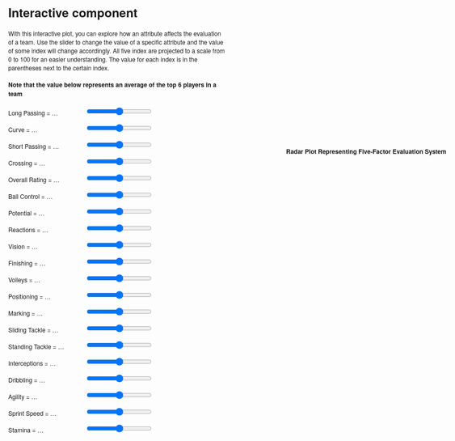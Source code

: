 # Interactive component

<script src="https://d3js.org/d3.v6.min.js"></script>
<head>
  <meta http-equiv="Content-Type" content="text/html;charset=utf-8"/>
  <title>Radar chart</title>
  
  <p>
    With this interactive plot, you can explore how an attribute affects the evaluation of a team. Use the slider to change the value of a specific attribute and the value of some index will change accordingly. All five index are projected to a scale from 0 to 100 for an easier understanding. The value for each index is in the parentheses next to the certain index.
  </p>
  
  <h4>Note that the value below represents an average of the top 6 players in a team</h4>
  <p>
  <label for="long_passing" 
    style="display: inline-block; width: 150px; text-align: left">
    Long Passing = <span id="long_passing-value">…</span>
  </label>
  <input type="range" min="1" max="100" id="long_passing">
  </p>
  
  <p>
  <label for="curve" 
    style="display: inline-block; width: 150px; text-align: left">
    Curve = <span id="curve-value">…</span>
  </label>
  <input type="range" min="1" max="100" id="curve">
  </p>
  
  <p>
  <label for="short_passing" 
    style="display: inline-block; width: 150px; text-align: left">
    Short Passing = <span id="short_passing-value">…</span>
  </label>
  <input type="range" min="1" max="100" id="short_passing">
  </p>
  
  <p>
  <label for="crossing" 
    style="display: inline-block; width: 150px; text-align: left">
    Crossing = <span id="crossing-value">…</span>
  </label>
  <input type="range" min="1" max="100" id="crossing">
  </p>
  
  <p>
  <label for="overall_rating" 
    style="display: inline-block; width: 150px; text-align: left">
    Overall Rating = <span id="overall_rating-value">…</span>
  </label>
  <input type="range" min="1" max="100" id="overall_rating">
  </p>
  
  <p>
  <label for="ball_control" 
    style="display: inline-block; width: 150px; text-align: left">
    Ball Control = <span id="ball_control-value">…</span>
  </label>
  <input type="range" min="1" max="100" id="ball_control">
  </p>
  
  <p>
  <label for="potential" 
    style="display: inline-block; width: 150px; text-align: left">
    Potential = <span id="potential-value">…</span>
  </label>
  <input type="range" min="1" max="100" id="potential">
  </p>
  
  <p>
  <label for="reactions" 
    style="display: inline-block; width: 150px; text-align: left">
    Reactions = <span id="reactions-value">…</span>
  </label>
  <input type="range" min="1" max="100" id="reactions">
  </p>
  
  <p>
  <label for="vision" 
    style="display: inline-block; width: 150px; text-align: left">
    Vision = <span id="vision-value">…</span>
  </label>
  <input type="range" min="1" max="100" id="vision">
  </p>
  
  <p>
  <label for="finishing" 
    style="display: inline-block; width: 150px; text-align: left">
    Finishing = <span id="finishing-value">…</span>
  </label>
  <input type="range" min="1" max="100" id="finishing">
  </p>
  
  <p>
  <label for="volleys" 
    style="display: inline-block; width: 150px; text-align: left">
    Volleys = <span id="volleys-value">…</span>
  </label>
  <input type="range" min="1" max="100" id="volleys">
  </p>
  
  <p>
  <label for="positioning" 
    style="display: inline-block; width: 150px; text-align: left">
    Positioning = <span id="positioning-value">…</span>
  </label>
  <input type="range" min="1" max="100" id="positioning">
  </p>
  
  <p>
  <label for="marking" 
    style="display: inline-block; width: 150px; text-align: left">
    Marking = <span id="marking-value">…</span>
  </label>
  <input type="range" min="1" max="100" id="marking">
  </p>
  
  <p>
  <label for="sliding_tackle" 
    style="display: inline-block; width: 150px; text-align: left">
    Sliding Tackle = <span id="sliding_tackle-value">…</span>
  </label>
  <input type="range" min="1" max="100" id="sliding_tackle">
  </p>
  
  <p>
  <label for="standing_tackle" 
    style="display: inline-block; width: 150px; text-align: left">
    Standing Tackle = <span id="standing_tackle-value">…</span>
  </label>
  <input type="range" min="1" max="100" id="standing_tackle">
  </p>
  
  <p>
  <label for="interceptions" 
    style="display: inline-block; width: 150px; text-align: left">
    Interceptions = <span id="interceptions-value">…</span>
  </label>
  <input type="range" min="1" max="100" id="interceptions">
  </p>
  
  <p>
  <label for="dribbling" 
    style="display: inline-block; width: 150px; text-align: left">
    Dribbling = <span id="dribbling-value">…</span>
  </label>
  <input type="range" min="1" max="100" id="dribbling">
  </p>
  
  <p>
  <label for="agility" 
    style="display: inline-block; width: 150px; text-align: left">
    Agility = <span id="agility-value">…</span>
  </label>
  <input type="range" min="1" max="100" id="agility">
  </p>
  
  <p>
  <label for="sprint_speed" 
    style="display: inline-block; width: 150px; text-align: left">
    Sprint Speed = <span id="sprint_speed-value">…</span>
  </label>
  <input type="range" min="1" max="100" id="sprint_speed">
  </p>
  
  <p>
  <label for="stamina" 
    style="display: inline-block; width: 150px; text-align: left; font-size=12px">
    Stamina = <span id="stamina-value">…</span>
  </label>
  <input type="range" min="1" max="100" id="stamina">
  </p>
  
	<style>
		body {
		  overflow: hidden;
		  margin: 0;
		  font-size: 12px;
		  font-family: "Helvetica Neue", Helvetica;
		}
		
		#title {
		  position:absolute;
		  top: 350px;
		  left: 600px;
		}

		#chart {
		  position: absolute;
		  top: 400px;
		  left: 600px;
		}	
	</style>
</head>
<body>
  <div id="body">
  <div id="title">
  <h4>Radar Plot Representing Five-Factor Evaluation System</h4>
  </div>
  <div id="chart"></div>
  </div>
	
  <script>

  var RadarChart = {
    draw: function(id, d, options){
      var cfg = {
    	  radius: 5,
    	  w: 400,
    	  h: 400,
    	  factor: 1,
    	  factorLegend: .85,
    	  levels: 3,
    	  maxValue: 0,
    	  radians: 2 * Math.PI,
    	  opacityArea: 0.5,
    	  ToRight: 5,
    	  TranslateX: 80,
    	  TranslateY: 30,
    	  ExtraWidthX: 100,
    	  ExtraWidthY: 100,
    	  color: d3.scaleOrdinal(d3.schemeCategory10)
  	  };
	
    	if('undefined' !== typeof options){
    	  for(var i in options){
      		if('undefined' !== typeof options[i]){
      		  cfg[i] = options[i];
      		}
    	  }
    	}
	    cfg.maxValue = 100
    	var allAxis = (d[0].map(function(i, j){return i.axis}));
    	var allValues = (d[0].map(function(i, j){return i.value}));
    	var total = allAxis.length;
    	var radius = cfg.factor*Math.min(cfg.w/2, cfg.h/2);
	d3.select(id).select("svg").remove();
	
	    var g = d3.select(id)
			        .append("svg")
			        .attr("width", cfg.w+cfg.ExtraWidthX)
			        .attr("height", cfg.h+cfg.ExtraWidthY)
			        .append("g")
			        .attr("transform", "translate(" + cfg.TranslateX + "," + cfg.TranslateY + ")");

	     var tooltip;
	
	//Circular segments
	for(var j=0; j<cfg.levels-1; j++){
	  var levelFactor = cfg.factor*radius*((j+1)/cfg.levels);
	  g.selectAll(".levels")
	   .data(allAxis)
	   .enter()
	   .append("svg:line")
	   .attr("x1", function(d, i){return levelFactor*(1-cfg.factor*Math.sin(i*cfg.radians/total));})
	   .attr("y1", function(d, i){return levelFactor*(1-cfg.factor*Math.cos(i*cfg.radians/total));})
	   .attr("x2", function(d, i){return levelFactor*(1-cfg.factor*Math.sin((i+1)*cfg.radians/total));})
	   .attr("y2", function(d, i){return levelFactor*(1-cfg.factor*Math.cos((i+1)*cfg.radians/total));})
	   .attr("class", "line")
	   .style("stroke", "grey")
	   .style("stroke-opacity", "0.75")
	   .style("stroke-width", "0.3px")
	   .attr("transform", "translate(" + (cfg.w/2-levelFactor) + ", " + (cfg.h/2-levelFactor) + ")");
	}

	for(var j=0; j<cfg.levels; j++){
	  var levelFactor = cfg.factor*radius*((j+1)/cfg.levels);
	  g.selectAll(".levels")
	   .data([1])
	   .enter()
	   .append("svg:text")
	   .attr("x", function(d){return levelFactor*(1-cfg.factor*Math.sin(0));})
	   .attr("y", function(d){return levelFactor*(1-cfg.factor*Math.cos(0));})
	   .attr("class", "legend")
	   .style("font-family", "sans-serif")
	   .style("font-size", "10px")
	   .attr("transform", "translate(" + (cfg.w/2-levelFactor + cfg.ToRight) + ", " + (cfg.h/2-levelFactor) + ")")
	   .attr("fill", "#737373")
	   .text((j+1)*cfg.maxValue/cfg.levels);
	}
	
	series = 0;

	var axis = g.selectAll(".axis")
			.data(allAxis)
			.enter()
			.append("g")
			.attr("class", "axis");

	axis.append("line")
		.attr("x1", cfg.w/2)
		.attr("y1", cfg.h/2)
		.attr("x2", function(d, i){return cfg.w/2*(1-cfg.factor*Math.sin(i*cfg.radians/total));})
		.attr("y2", function(d, i){return cfg.h/2*(1-cfg.factor*Math.cos(i*cfg.radians/total));})
		.attr("class", "line")
		.style("stroke", "grey")
		.style("stroke-width", "1px");

	axis.append("text")
		.attr("class", "legend")
		.text(function(d, i){return d + " (" + Math.round(allValues[i] * 100) / 100 + ")"})
		.style("font-family", "sans-serif")
		.style("font-size", "11px")
		.attr("text-anchor", "middle")
		.attr("dy", "1.5em")
		.attr("transform", function(d, i){return "translate(0, -10)"})
		.attr("x", function(d, i){return cfg.w/2*(1-cfg.factorLegend*Math.sin(i*cfg.radians/total))-60*Math.sin(i*cfg.radians/total);})
		.attr("y", function(d, i){return cfg.h/2*(1-Math.cos(i*cfg.radians/total))-20*Math.cos(i*cfg.radians/total);});

 
	d.forEach(function(y, x){
	  dataValues = [];
	  g.selectAll(".nodes")
		.data(y, function(j, i){
		  dataValues.push([
			cfg.w/2*(1-(parseFloat(Math.max(j.value, 0))/cfg.maxValue)*cfg.factor*Math.sin(i*cfg.radians/total)), 
			cfg.h/2*(1-(parseFloat(Math.max(j.value, 0))/cfg.maxValue)*cfg.factor*Math.cos(i*cfg.radians/total))
		  ]);
		});
	  dataValues.push(dataValues[0]);
	  g.selectAll(".area")
					 .data([dataValues])
					 .enter()
					 .append("polygon")
					 .attr("class", "radar-chart-serie"+series)
					 .style("stroke-width", "2px")
					 .style("stroke", cfg.color(series))
					 .attr("points",function(d) {
						 var str="";
						 for(var pti=0;pti<d.length;pti++){
							 str=str+d[pti][0]+","+d[pti][1]+" ";
						 }
						 return str;
					  })
					 .style("fill", function(j, i){return cfg.color(series)})
					 .style("fill-opacity", cfg.opacityArea)
					 .on('mouseover', function (d){
										z = "polygon."+d3.select(this).attr("class");
										g.selectAll("polygon")
										 .transition(200)
										 .style("fill-opacity", 0.1); 
										g.selectAll(z)
										 .transition(200)
										 .style("fill-opacity", .7);
									  })
					 .on('mouseout', function(){
										g.selectAll("polygon")
										 .transition(200)
										 .style("fill-opacity", cfg.opacityArea);
					 });
	  series++;
	});
	series=0;


	d.forEach(function(y, x){
	  g.selectAll(".nodes")
		.data(y).enter()
		.append("svg:circle")
		.attr("class", "radar-chart-serie"+series)
		.attr('r', cfg.radius)
		.attr("alt", function(j){return Math.max(j.value, 0)})
		.attr("cx", function(j, i){
		  dataValues.push([
			cfg.w/2*(1-(parseFloat(Math.max(j.value, 0))/cfg.maxValue)*cfg.factor*Math.sin(i*cfg.radians/total)), 
			cfg.h/2*(1-(parseFloat(Math.max(j.value, 0))/cfg.maxValue)*cfg.factor*Math.cos(i*cfg.radians/total))
		]);
		return cfg.w/2*(1-(Math.max(j.value, 0)/cfg.maxValue)*cfg.factor*Math.sin(i*cfg.radians/total));
		})
		.attr("cy", function(j, i){
		  return cfg.h/2*(1-(Math.max(j.value, 0)/cfg.maxValue)*cfg.factor*Math.cos(i*cfg.radians/total));
		})
		.attr("data-id", function(j){return j.axis})
		.style("fill", cfg.color(series)).style("fill-opacity", .9)
		.on('mouseover', function (d){
					newX =  parseFloat(d3.select(this).attr('cx')) - 10;
					newY =  parseFloat(d3.select(this).attr('cy')) - 5;
					
					tooltip
						.attr('x', newX)
						.attr('y', newY)
						.text(d.value)
						.transition(200)
						.style('opacity', 1);
						
					z = "polygon."+d3.select(this).attr("class");
					g.selectAll("polygon")
						.transition(200)
						.style("fill-opacity", 0.1); 
					g.selectAll(z)
						.transition(200)
						.style("fill-opacity", .7);
				  })
		.on('mouseout', function(){
					tooltip
						.transition(200)
						.style('opacity', 0);
					g.selectAll("polygon")
						.transition(200)
						.style("fill-opacity", cfg.opacityArea);
				  })
		.append("svg:title")
		.text(function(j){return Math.max(j.value, 0)});

	  series++;
	});
	//Tooltip
	tooltip = g.append('text')
			   .style('opacity', 0)
			   .style('font-family', 'sans-serif')
			   .style('font-size', '20px');
  }
};


var w = 400,
	  h = 400;

var colorscale = d3.scaleOrdinal(d3.schemeCategory10);

var long_passing = 50;
var curve = 50;
var short_passing = 50;
var crossing = 50;
var overall_rating = 50;
var ball_control = 50;
var potential = 50
var reactions = 50;
var vision = 50;
var finishing = 50;
var volleys = 50;
var positioning = 50;
var marking = 50;
var sliding_tackle = 50;
var standing_tackle = 50;
var interceptions = 50;
var dribbling = 50;
var agility = 50;
var sprint_speed = 50;
var stamina = 50;

// when the input range changes update the circle 
d3.select("#long_passing").on("input", function() {
  long_passing = +this.value
  update(long_passing, curve, short_passing, crossing, overall_rating, ball_control, potential, reactions, vision, finishing, volleys, positioning, marking, sliding_tackle, standing_tackle, interceptions, dribbling, agility, sprint_speed, stamina);
});
d3.select("#curve").on("input", function() {
  curve = +this.value
  update(long_passing, curve, short_passing, crossing, overall_rating, ball_control, potential, reactions, vision, finishing, volleys, positioning, marking, sliding_tackle, standing_tackle, interceptions, dribbling, agility, sprint_speed, stamina);
});
d3.select("#short_passing").on("input", function() {
  short_passing = +this.value
  update(long_passing, curve, short_passing, crossing, overall_rating, ball_control, potential, reactions, vision, finishing, volleys, positioning, marking, sliding_tackle, standing_tackle, interceptions, dribbling, agility, sprint_speed, stamina);
});
d3.select("#crossing").on("input", function() {
  crossing = +this.value
  update(long_passing, curve, short_passing, crossing, overall_rating, ball_control, potential, reactions, vision, finishing, volleys, positioning, marking, sliding_tackle, standing_tackle, interceptions, dribbling, agility, sprint_speed, stamina);
});
d3.select("#overall_rating").on("input", function() {
  overall_rating = +this.value
  update(long_passing, curve, short_passing, crossing, overall_rating, ball_control, potential, reactions, vision, finishing, volleys, positioning, marking, sliding_tackle, standing_tackle, interceptions, dribbling, agility, sprint_speed, stamina);
});
d3.select("#ball_control").on("input", function() {
  ball_control = +this.value
  update(long_passing, curve, short_passing, crossing, overall_rating, ball_control, potential, reactions, vision, finishing, volleys, positioning, marking, sliding_tackle, standing_tackle, interceptions, dribbling, agility, sprint_speed, stamina);
});
d3.select("#potential").on("input", function() {
  potential = +this.value
  update(long_passing, curve, short_passing, crossing, overall_rating, ball_control, potential, reactions, vision, finishing, volleys, positioning, marking, sliding_tackle, standing_tackle, interceptions, dribbling, agility, sprint_speed, stamina);
});
d3.select("#reactions").on("input", function() {
  reactions = +this.value
  update(long_passing, curve, short_passing, crossing, overall_rating, ball_control, potential, reactions, vision, finishing, volleys, positioning, marking, sliding_tackle, standing_tackle, interceptions, dribbling, agility, sprint_speed, stamina);
});
d3.select("#vision").on("input", function() {
  vision = +this.value
  update(long_passing, curve, short_passing, crossing, overall_rating, ball_control, potential, reactions, vision, finishing, volleys, positioning, marking, sliding_tackle, standing_tackle, interceptions, dribbling, agility, sprint_speed, stamina);
});
d3.select("#finishing").on("input", function() {
  finishing = +this.value
  update(long_passing, curve, short_passing, crossing, overall_rating, ball_control, potential, reactions, vision, finishing, volleys, positioning, marking, sliding_tackle, standing_tackle, interceptions, dribbling, agility, sprint_speed, stamina);
});
d3.select("#volleys").on("input", function() {
  volleys = +this.value
  update(long_passing, curve, short_passing, crossing, overall_rating, ball_control, potential, reactions, vision, finishing, volleys, positioning, marking, sliding_tackle, standing_tackle, interceptions, dribbling, agility, sprint_speed, stamina);
});
d3.select("#positioning").on("input", function() {
  positioning = +this.value
  update(long_passing, curve, short_passing, crossing, overall_rating, ball_control, potential, reactions, vision, finishing, volleys, positioning, marking, sliding_tackle, standing_tackle, interceptions, dribbling, agility, sprint_speed, stamina);
});
d3.select("#marking").on("input", function() {
  marking = +this.value
  update(long_passing, curve, short_passing, crossing, overall_rating, ball_control, potential, reactions, vision, finishing, volleys, positioning, marking, sliding_tackle, standing_tackle, interceptions, dribbling, agility, sprint_speed, stamina);
});
d3.select("#sliding_tackle").on("input", function() {
  sliding_tackle = +this.value
  update(long_passing, curve, short_passing, crossing, overall_rating, ball_control, potential, reactions, vision, finishing, volleys, positioning, marking, sliding_tackle, standing_tackle, interceptions, dribbling, agility, sprint_speed, stamina);
});
d3.select("#standing_tackle").on("input", function() {
  standing_tackle = +this.value
  update(long_passing, curve, short_passing, crossing, overall_rating, ball_control, potential, reactions, vision, finishing, volleys, positioning, marking, sliding_tackle, standing_tackle, interceptions, dribbling, agility, sprint_speed, stamina);
});
d3.select("#interceptions").on("input", function() {
  interceptions = +this.value
  update(long_passing, curve, short_passing, crossing, overall_rating, ball_control, potential, reactions, vision, finishing, volleys, positioning, marking, sliding_tackle, standing_tackle, interceptions, dribbling, agility, sprint_speed, stamina);
});
d3.select("#dribbling").on("input", function() {
  dribbling = +this.value
  update(long_passing, curve, short_passing, crossing, overall_rating, ball_control, potential, reactions, vision, finishing, volleys, positioning, marking, sliding_tackle, standing_tackle, interceptions, dribbling, agility, sprint_speed, stamina);
});
d3.select("#agility").on("input", function() {
  agility = +this.value
  update(long_passing, curve, short_passing, crossing, overall_rating, ball_control, potential, reactions, vision, finishing, volleys, positioning, marking, sliding_tackle, standing_tackle, interceptions, dribbling, agility, sprint_speed, stamina);
});
d3.select("#sprint_speed").on("input", function() {
  sprint_speed = +this.value
  update(long_passing, curve, short_passing, crossing, overall_rating, ball_control, potential, reactions, vision, finishing, volleys, positioning, marking, sliding_tackle, standing_tackle, interceptions, dribbling, agility, sprint_speed, stamina);
});
d3.select("#stamina").on("input", function() {
  stamina = +this.value
  update(long_passing, curve, short_passing, crossing, overall_rating, ball_control, potential, reactions, vision, finishing, volleys, positioning, marking, sliding_tackle, standing_tackle, interceptions, dribbling, agility, sprint_speed, stamina);
});

// Initial starting radius of the circle 
update(long_passing, curve, short_passing, crossing, overall_rating, ball_control, potential, reactions, vision, finishing, volleys, positioning, marking, sliding_tackle, standing_tackle, interceptions, dribbling, agility, sprint_speed, stamina);

// update the elements
function update(long_passing, curve, short_passing, crossing, overall_rating, ball_control, potential, reactions, vision, finishing, volleys, positioning, marking, sliding_tackle, standing_tackle, interceptions, dribbling, agility, sprint_speed, stamina) {

  // adjust the text on the range slider
  d3.select("#long_passing-value").text(long_passing);
  d3.select("#long_passing").property("value", long_passing);
  d3.select("#curve-value").text(curve);
  d3.select("#curve").property("value", curve);
  d3.select("#short_passing-value").text(short_passing);
  d3.select("#short_passing").property("value", short_passing);
  d3.select("#crossing-value").text(crossing);
  d3.select("#crossing").property("value", crossing);
  d3.select("#overall_rating-value").text(overall_rating);
  d3.select("#overall_rating").property("value", overall_rating);
  d3.select("#ball_control-value").text(ball_control);
  d3.select("#ball_control").property("value", ball_control);
  d3.select("#potential-value").text(potential);
  d3.select("#potential").property("value", potential);
  d3.select("#reactions-value").text(reactions);
  d3.select("#reactions").property("value", reactions);
  d3.select("#vision-value").text(vision);
  d3.select("#vision").property("value", vision);
  d3.select("#finishing-value").text(finishing);
  d3.select("#finishing").property("value", finishing);
  d3.select("#volleys-value").text(volleys);
  d3.select("#volleys").property("value", volleys);
  d3.select("#positioning-value").text(positioning);
  d3.select("#positioning").property("value", positioning);
  d3.select("#marking-value").text(marking);
  d3.select("#marking").property("value", marking);
  d3.select("#sliding_tackle-value").text(sliding_tackle);
  d3.select("#sliding_tackle").property("value", sliding_tackle);
  d3.select("#standing_tackle-value").text(standing_tackle);
  d3.select("#standing_tackle").property("value", standing_tackle);
  d3.select("#interceptions-value").text(interceptions);
  d3.select("#interceptions").property("value", interceptions);
  d3.select("#dribbling-value").text(dribbling);
  d3.select("#dribbling").property("value", dribbling);
  d3.select("#agility-value").text(agility);
  d3.select("#agility").property("value", agility);
  d3.select("#sprint_speed-value").text(sprint_speed);
  d3.select("#sprint_speed").property("value", sprint_speed);
  d3.select("#stamina-value").text(stamina);
  d3.select("#stamina").property("value", stamina);
  
  //Legend titles
//Data
  let data = [
      {axis:"Overall",value:(3.54 * overall_rating + 2.37 * ball_control + 1.27 * potential + 1.09 * reactions)/(3.54+2.37+1.27+1.09)},
      {axis:"Passing",value:(0.95 * long_passing + 2.02 * curve + 5.50 * short_passing + 1.06 * crossing)/(0.95+2.02+5.50+1.06)},
      {axis:"Physical",value:(6.50 * dribbling + 1.11 * agility + 0.34 * sprint_speed + 2.19 * stamina)/(6.50+1.11+0.34+2.19)},
      {axis:"Tackle",value:(-0.70 * marking + 4.52 * sliding_tackle + 1.34 * standing_tackle + 5.57 * interceptions)/(4.52+1.34+5.57)},
      {axis:"Shot",value:(3.89 * vision + 1.01 * finishing + 1.83 * volleys + 2.93 * positioning)/(3.89+1.01+1.83+2.93)}
  ]

  //Options for the Radar chart, other than default
  var mycfg = {
    w: w,
    h: h,
    maxValue: 1,
    levels: 5,
    ExtraWidthX: 200
  }

  //Call function to draw the Radar chart
  //Will expect that data is in %'s
  RadarChart.draw("#chart", [data], mycfg);
  
}


    </script>

  </body>
